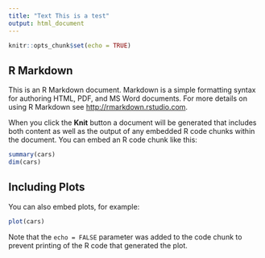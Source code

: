 ```yaml
---
title: "Text This is a test"
output: html_document
---
```


```r
knitr::opts_chunk$set(echo = TRUE)
```

## R Markdown

This is an R Markdown document. Markdown is a simple formatting syntax for authoring HTML, PDF, and MS Word documents. For more details on using R Markdown see <http://rmarkdown.rstudio.com>.

When you click the **Knit** button a document will be generated that includes both content as well as the output of any embedded R code chunks within the document. You can embed an R code chunk like this:

```r
summary(cars)
dim(cars)
```

## Including Plots

You can also embed plots, for example:

```r
plot(cars) 
```

Note that the `echo = FALSE` parameter was added to the code chunk to prevent printing of the R code that generated the plot.
